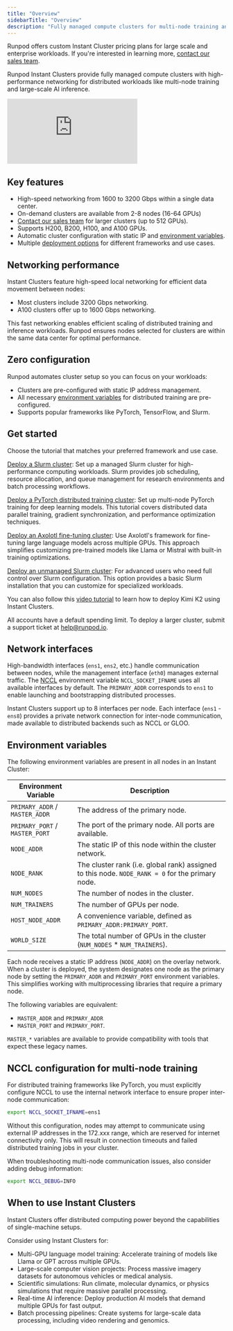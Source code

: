 ```yaml
---
title: "Overview"
sidebarTitle: "Overview"
description: "Fully managed compute clusters for multi-node training and AI inference."
---
```


<Tip>

Runpod offers custom Instant Cluster pricing plans for large scale and enterprise workloads. If you're interested in learning more, [contact our sales team](https://ecykq.share.hsforms.com/2MZdZATC3Rb62Dgci7knjbA).

</Tip>

Runpod Instant Clusters provide fully managed compute clusters with high-performance networking for distributed workloads like multi-node training and large-scale AI inference.

<iframe
  className="w-full aspect-video rounded-xl"
  src="https://www.youtube.com/embed/6T3IgOxGubU?si=Dkdcba8O2rficZNo"
  title="Introduction to Instant Clusters"
  frameBorder="0"
  allow="fullscreen; accelerometer; autoplay; clipboard-write; encrypted-media; gyroscope; picture-in-picture"
  allowFullScreen
></iframe>

## Key features

* High-speed networking from 1600 to 3200 Gbps within a single data center.
* On-demand clusters are available from 2-8 nodes (16-64 GPUs)
* [Contact our sales team](https://ecykq.share.hsforms.com/2MZdZATC3Rb62Dgci7knjbA) for larger clusters (up to 512 GPUs).
* Supports H200, B200, H100, and A100 GPUs.
* Automatic cluster configuration with static IP and [environment variables](#environment-variables).
* Multiple [deployment options](#get-started) for different frameworks and use cases.

## Networking performance

Instant Clusters feature high-speed local networking for efficient data movement between nodes:

* Most clusters include 3200 Gbps networking.
* A100 clusters offer up to 1600 Gbps networking.

This fast networking enables efficient scaling of distributed training and inference workloads. Runpod ensures nodes selected for clusters are within the same data center for optimal performance.

## Zero configuration

Runpod automates cluster setup so you can focus on your workloads:

* Clusters are pre-configured with static IP address management.
* All necessary [environment variables](#environment-variables) for distributed training are pre-configured.
* Supports popular frameworks like PyTorch, TensorFlow, and Slurm.

## Get started

Choose the tutorial that matches your preferred framework and use case.

[Deploy a Slurm cluster](/instant-clusters/slurm-clusters): Set up a managed Slurm cluster for high-performance computing workloads. Slurm provides job scheduling, resource allocation, and queue management for research environments and batch processing workflows.

[Deploy a PyTorch distributed training cluster](/instant-clusters/pytorch): Set up multi-node PyTorch training for deep learning models. This tutorial covers distributed data parallel training, gradient synchronization, and performance optimization techniques.

[Deploy an Axolotl fine-tuning cluster](/instant-clusters/axolotl): Use Axolotl's framework for fine-tuning large language models across multiple GPUs. This approach simplifies customizing pre-trained models like Llama or Mistral with built-in training optimizations.

[Deploy an unmanaged Slurm cluster](/instant-clusters/slurm): For advanced users who need full control over Slurm configuration. This option provides a basic Slurm installation that you can customize for specialized workloads.

You can also follow this [video tutorial](https://www.youtube.com/watch?v=k_5rwWyxo5s?si=r3lZclHcoY3HJYyg) to learn how to deploy Kimi K2 using Instant Clusters.

<Note>

All accounts have a default spending limit. To deploy a larger cluster, submit a support ticket at [help@runpod.io](mailto:help@runpod.io).

</Note>

## Network interfaces

High-bandwidth interfaces (`ens1`, `ens2`, etc.) handle communication between nodes, while the management interface (`eth0`) manages external traffic. The [NCCL](https://developer.nvidia.com/nccl) environment variable `NCCL_SOCKET_IFNAME` uses all available interfaces by default. The `PRIMARY_ADDR` corresponds to `ens1` to enable launching and bootstrapping distributed processes.

Instant Clusters support up to 8 interfaces per node. Each interface (`ens1` - `ens8`) provides a private network connection for inter-node communication, made available to distributed backends such as NCCL or GLOO.

## Environment variables

The following environment variables are present in all nodes in an Instant Cluster:

| Environment Variable           | Description                                                                   |
| ------------------------------ | ----------------------------------------------------------------------------- |
| `PRIMARY_ADDR` / `MASTER_ADDR` | The address of the primary node.                                               |
| `PRIMARY_PORT` / `MASTER_PORT` | The port of the primary node. All ports are available.                        |
| `NODE_ADDR`                    | The static IP of this node within the cluster network.                         |
| `NODE_RANK`                    | The cluster rank (i.e. global rank) assigned to this node. `NODE_RANK = 0` for the primary node. |
| `NUM_NODES`                    | The number of nodes in the cluster.                                            |
| `NUM_TRAINERS`                 | The number of GPUs per node.                                                   |
| `HOST_NODE_ADDR`               | A convenience variable, defined as `PRIMARY_ADDR:PRIMARY_PORT`.                       |
| `WORLD_SIZE`                   | The total number of GPUs in the cluster (`NUM_NODES` \* `NUM_TRAINERS`).      |

Each node receives a static IP address (`NODE_ADDR`) on the overlay network. When a cluster is deployed, the system designates one node as the primary node by setting the `PRIMARY_ADDR` and `PRIMARY_PORT` environment variables. This simplifies working with multiprocessing libraries that require a primary node.

The following variables are equivalent: 
- `MASTER_ADDR` and `PRIMARY_ADDR`
- `MASTER_PORT` and `PRIMARY_PORT`.

`MASTER_*` variables are available to provide compatibility with tools that expect these legacy names.

## NCCL configuration for multi-node training

For distributed training frameworks like PyTorch, you must explicitly configure NCCL to use the internal network interface to ensure proper inter-node communication:

```bash
export NCCL_SOCKET_IFNAME=ens1
```

<Warning>
Without this configuration, nodes may attempt to communicate using external IP addresses in the 172.xxx range, which are reserved for internet connectivity only. This will result in connection timeouts and failed distributed training jobs in your cluster.
</Warning>

When troubleshooting multi-node communication issues, also consider adding debug information:

```bash
export NCCL_DEBUG=INFO
```

## When to use Instant Clusters

Instant Clusters offer distributed computing power beyond the capabilities of single-machine setups.

Consider using Instant Clusters for:

* Multi-GPU language model training: Accelerate training of models like Llama or GPT across multiple GPUs.
* Large-scale computer vision projects: Process massive imagery datasets for autonomous vehicles or medical analysis.
* Scientific simulations: Run climate, molecular dynamics, or physics simulations that require massive parallel processing.
* Real-time AI inference: Deploy production AI models that demand multiple GPUs for fast output.
* Batch processing pipelines: Create systems for large-scale data processing, including video rendering and genomics.
